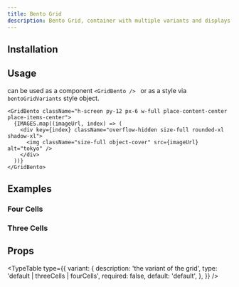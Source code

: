 ```yaml
---
title: Bento Grid
description: Bento Grid, container with multiple variants and displays, five cells by default, four cells, and three cells.
---
```


<ComponentPreview name="grid-bento-demo" />

## Installation

<ComponentInstallation name="grid-bento" />

## Usage

can be used as a component `<GridBento /> ` or as a style via `bentoGridVariants` style object.

```tsx
<GridBento className="h-screen py-12 px-6 w-full place-content-center place-items-center">
  {IMAGES.map((imageUrl, index) => (
    <div key={index} className="overflow-hidden size-full rounded-xl shadow-xl">
      <img className="size-full object-cover" src={imageUrl} alt="tokyo" />
    </div>
  ))}
</GridBento>
```

## Examples

### Four Cells

<ComponentPreview name="grid-bento-four-cells-demo" />

### Three Cells

<ComponentPreview name="grid-bento-three-cells-demo" />

## Props

<TypeTable
  type={{
    variant: {
      description: 'the variant of the grid',
      type: 'default | threeCells | fourCells',
      required: false,
      default: 'default',
    },
  }}
/>
